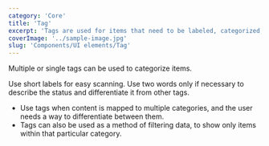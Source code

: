 ```yaml
---
category: 'Core'
title: 'Tag'
excerpt: 'Tags are used for items that need to be labeled, categorized, or organized using keywords that describe them.'
coverImage: '../sample-image.jpg'
slug: 'Components/UI elements/Tag'
---
```


<Storybook path="iframe.html?viewMode=docs&id=components-ui-elements-tag--documentation&args=" />

Multiple or single tags can be used to categorize items.

Use short labels for easy scanning. Use two words only if necessary to describe the status and differentiate it from other tags.

<DoUse>

- Use tags when content is mapped to multiple categories, and the user needs a way to differentiate between them.
- Tags can also be used as a method of filtering data, to show only items within that particular category.

</DoUse>
